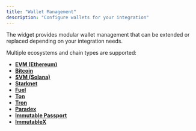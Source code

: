 ```yaml
---
title: "Wallet Management"
description: "Configure wallets for your integration"
---
```


The widget provides modular wallet management that can be extended or replaced depending on your integration needs.

Multiple ecosystems and chain types are supported:

- [**EVM (Ethereum)**](/integration/UI/Widget/WalletManagement/EVMProvider)
- [**Bitcoin**](/integration/UI/Widget/WalletManagement/BitcoinProvider)
- [**SVM (Solana)**](/integration/UI/Widget/WalletManagement/SolanaProvider)
- [**Starknet**](/integration/UI/Widget/WalletManagement/StarknetProvider)
- [**Fuel**](/integration/UI/Widget/WalletManagement/FuelProvider)
- [**Ton**](/integration/UI/Widget/WalletManagement/TonProvider)
- [**Tron**](/integration/UI/Widget/WalletManagement/TronProvider)
- [**Paradex**](/integration/UI/Widget/WalletManagement/ParadexProvider)
- [**Immutable Passport**](/integration/UI/Widget/WalletManagement/ImmutablePassportProvider)
- [**ImmutableX**](/integration/UI/Widget/WalletManagement/ImmutableXProvider)